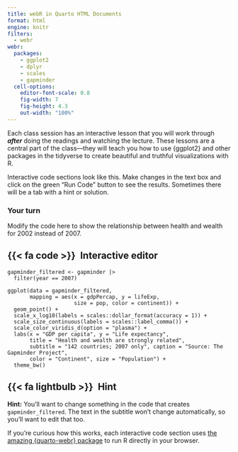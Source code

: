 ```yaml
---
title: webR in Quarto HTML Documents
format: html
engine: knitr
filters:
  - webr
webr:
  packages:
    - ggplot2
    - dplyr
    - scales
    - gapminder
  cell-options:
    editor-font-scale: 0.8
    fig-width: 7
    fig-height: 4.3
    out-width: "100%"
---
```


Each class session has an interactive lesson that you will work through
***after*** doing the readings and watching the lecture. These lessons
are a central part of the class—they will teach you how to use {ggplot2}
and other packages in the tidyverse to create beautiful and truthful
visualizations with R.

Interactive code sections look like this. Make changes in the text box
and click on the green "Run Code" button to see the results. Sometimes
there will be a tab with a hint or solution.

::: callout-important
### Your turn

Modify the code here to show the relationship between health and wealth
for 2002 instead of 2007.

::: panel-tabset
## {{< fa code >}} Interactive editor

```webr-r
gapminder_filtered <- gapminder |>
  filter(year == 2007)

ggplot(data = gapminder_filtered,
       mapping = aes(x = gdpPercap, y = lifeExp, 
                     size = pop, color = continent)) +
  geom_point() + 
  scale_x_log10(labels = scales::dollar_format(accuracy = 1)) +
  scale_size_continuous(labels = scales::label_comma()) +
  scale_color_viridis_d(option = "plasma") +
  labs(x = "GDP per capita", y = "Life expectancy",
       title = "Health and wealth are strongly related",
       subtitle = "142 countries; 2007 only", caption = "Source: The Gapminder Project",
       color = "Continent", size = "Population") +
  theme_bw()
```

## {{< fa lightbulb >}} Hint

**Hint:** You'll want to change something in the code that creates
`gapminder_filtered`. The text in the subtitle won't change
automatically, so you'll want to edit that too.
:::
:::

If you're curious how this works, each interactive code section uses
[the amazing {quarto-webr}
package](https://quarto-webr.thecoatlessprofessor.com/) to run R
directly in your browser.
